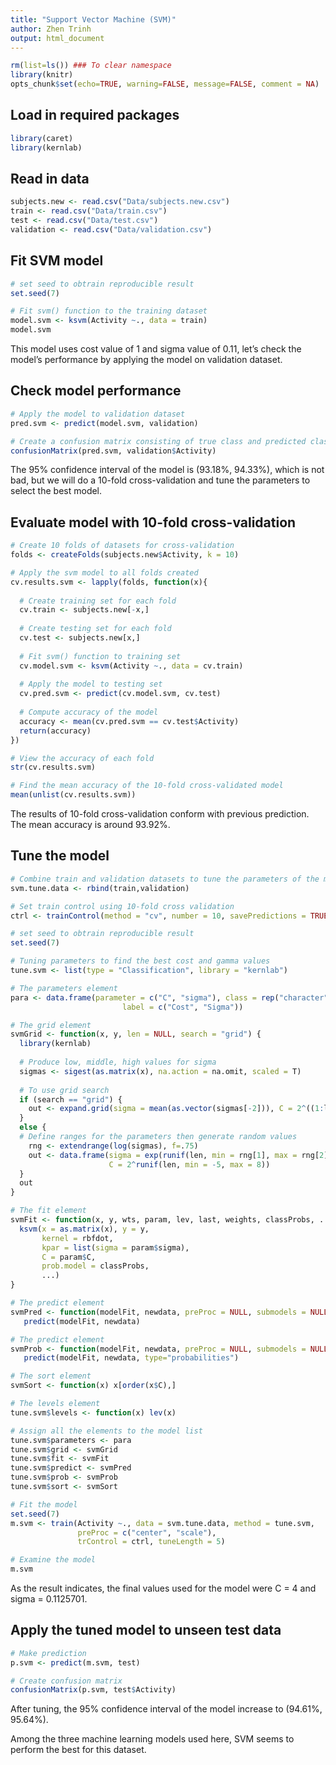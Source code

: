 ```yaml
---
title: "Support Vector Machine (SVM)"
author: Zhen Trinh
output: html_document
---
```


```r
rm(list=ls()) ### To clear namespace
library(knitr)
opts_chunk$set(echo=TRUE, warning=FALSE, message=FALSE, comment = NA)
```

## Load in required packages
```r
library(caret)
library(kernlab)
```

## Read in data
```r
subjects.new <- read.csv("Data/subjects.new.csv")
train <- read.csv("Data/train.csv")
test <- read.csv("Data/test.csv")
validation <- read.csv("Data/validation.csv")
```

## Fit SVM model
```r
# set seed to obtrain reproducible result
set.seed(7)

# Fit svm() function to the training dataset 
model.svm <- ksvm(Activity ~., data = train)
model.svm
```
    
This model uses cost value of 1 and sigma value of 0.11, let's check the model's performance by applying the model on validation dataset.
    
## Check model performance
```r
# Apply the model to validation dataset 
pred.svm <- predict(model.svm, validation)

# Create a confusion matrix consisting of true class and predicted class
confusionMatrix(pred.svm, validation$Activity)
```
      
The 95% confidence interval of the model is (93.18%, 94.33%), which is not bad, but we will do a 10-fold cross-validation and tune the parameters to select the best model. 
    
## Evaluate model with 10-fold cross-validation
```r
# Create 10 folds of datasets for cross-validation
folds <- createFolds(subjects.new$Activity, k = 10)

# Apply the svm model to all folds created 
cv.results.svm <- lapply(folds, function(x){
  
  # Create training set for each fold
  cv.train <- subjects.new[-x,]
  
  # Create testing set for each fold
  cv.test <- subjects.new[x,]
  
  # Fit svm() function to training set
  cv.model.svm <- ksvm(Activity ~., data = cv.train)
  
  # Apply the model to testing set
  cv.pred.svm <- predict(cv.model.svm, cv.test)
  
  # Compute accuracy of the model 
  accuracy <- mean(cv.pred.svm == cv.test$Activity)
  return(accuracy)
})

# View the accuracy of each fold
str(cv.results.svm)

# Find the mean accuracy of the 10-fold cross-validated model
mean(unlist(cv.results.svm))
``` 
    
The results of 10-fold cross-validation conform with previous prediction. The mean accuracy is around 93.92%. 
  
## Tune the model
```r
# Combine train and validation datasets to tune the parameters of the model 
svm.tune.data <- rbind(train,validation)

# Set train control using 10-fold cross validation 
ctrl <- trainControl(method = "cv", number = 10, savePredictions = TRUE)

# set seed to obtrain reproducible result
set.seed(7)

# Tuning parameters to find the best cost and gamma values 
tune.svm <- list(type = "Classification", library = "kernlab")

# The parameters element
para <- data.frame(parameter = c("C", "sigma"), class = rep("character",2), 
                         label = c("Cost", "Sigma"))

# The grid element
svmGrid <- function(x, y, len = NULL, search = "grid") {
  library(kernlab)
  
  # Produce low, middle, high values for sigma
  sigmas <- sigest(as.matrix(x), na.action = na.omit, scaled = T)
  
  # To use grid search
  if (search == "grid") {
    out <- expand.grid(sigma = mean(as.vector(sigmas[-2])), C = 2^((1:len) - 3))
  }
  else {
  # Define ranges for the parameters then generate random values
    rng <- extendrange(log(sigmas), f=.75)
    out <- data.frame(sigma = exp(runif(len, min = rng[1], max = rng[2])), 
                      C = 2^runif(len, min = -5, max = 8))
  }
  out
}

# The fit element
svmFit <- function(x, y, wts, param, lev, last, weights, classProbs, ...) {
  ksvm(x = as.matrix(x), y = y,
       kernel = rbfdot,
       kpar = list(sigma = param$sigma),
       C = param$C,
       prob.model = classProbs,
       ...)
}

# The predict element
svmPred <- function(modelFit, newdata, preProc = NULL, submodels = NULL)
   predict(modelFit, newdata)

# The predict element
svmProb <- function(modelFit, newdata, preProc = NULL, submodels = NULL)
   predict(modelFit, newdata, type="probabilities")

# The sort element
svmSort <- function(x) x[order(x$C),]

# The levels element
tune.svm$levels <- function(x) lev(x)

# Assign all the elements to the model list
tune.svm$parameters <- para
tune.svm$grid <- svmGrid
tune.svm$fit <- svmFit
tune.svm$predict <- svmPred
tune.svm$prob <- svmProb
tune.svm$sort <- svmSort

# Fit the model
set.seed(7)
m.svm <- train(Activity ~., data = svm.tune.data, method = tune.svm, 
               preProc = c("center", "scale"),
               trControl = ctrl, tuneLength = 5)

# Examine the model
m.svm
```
    
As the result indicates, the final values used for the model were C = 4 and sigma = 0.1125701.  
   
## Apply the tuned model to unseen test data 
```r
# Make prediction
p.svm <- predict(m.svm, test)

# Create confusion matrix 
confusionMatrix(p.svm, test$Activity)
```
     
After tuning, the 95% confidence interval of the model increase to (94.61%, 95.64%).    
    
Among the three machine learning models used here, SVM seems to perform the best for this dataset. 